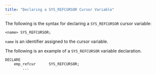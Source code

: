 ```yaml
---
title: "Declaring a SYS_REFCURSOR Cursor Variable"
---
```


<div id="declaring_a_sys_refcursor_cursor_variable" class="registered_link"></div>

The following is the syntax for declaring a `SYS_REFCURSOR` cursor variable:

```text
<name> SYS_REFCURSOR;
```

`name` is an identifier assigned to the cursor variable.

The following is an example of a `SYS_REFCURSOR` variable declaration.

```text
DECLARE
    emp_refcur      SYS_REFCURSOR;
        ...
```
